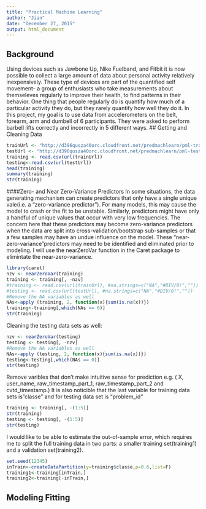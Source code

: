 ```yaml
---
title: "Practical Machine Learning"
author: "Jian"
date: "December 27, 2015"
output: html_document
---
```

## Background
Using devices such as Jawbone Up, Nike Fuelband, and Fitbit it is now possible to collect a large amount of data about personal activity relatively inexpensively. These type of devices are part of the quantified self movement- a group of enthusiasts who take measurements about themseleves regularly to improve their health, to find patterns in their behavior. One thing that people regularly do is quantify how much of a particular activity they do, but they rarely quantify how well they do it. In this project, my goal is to use data from accelerometers on the belt, forearm, arm and dumbell of 6 participants. They were asked to perform barbell lifts correctly and incorrectly in 5 different ways. 
## Getting and Cleaning Data
```r
trainUrl <- "http://d396qusza40orc.cloudfront.net/predmachlearn/pml-training.csv"
testUrl <- "http://d396qusza40orc.cloudfront.net/predmachlearn/pml-testing.csv"
training <- read.csv(url(trainUrl))
testing<-read.csv(url(testUrl))
head(training)
summary(training)
str(training)

```
####Zero- and Near Zero-Variance Predictors
In some situations, the data generating mechanism can create predictors that only have a single unique vale(i.e. a "zero-variance predictor"). For many models, this may cause the model to crash or the fit to be unstable. 
Similarly, predictors might have only a handful of unique values that occur with very low frequencies. 
The concern here that these predictors may become zero-variance predictors when the data are split into cross-validation/bootstrap sub-samples or that a few samples may have an undue influence on the model. These "near-zero-variance"predictors may need to be identified and eliminated prior to modeling. 
I will use the nearZeroVar function in the Caret package to elimintate the near-zero-variance. 
```r
library(caret)
nzv <- nearZeroVar(training)
training <- training[, -nzv]
#training <- read.csv(url(trainUrl), #na.strings=c("NA","#DIV/0!",""))
#testing <- read.csv(url(testUrl), #na.strings=c("NA","#DIV/0!",""))
#Remove the NA variables as well
NAs<-apply (training, 2, function(x){sum(is.na(x))})
training<-training[,which(NAs == 0)]
str(training)
```
Cleaning the testing data sets as well: 
```r
nzv <- nearZeroVar(testing)
testing <- testing[, -nzv]
#Remove the NA variables as well
NAs<-apply (testing, 2, function(x){sum(is.na(x))})
testing<-testing[,which(NAs == 0)]
str(testing)
```
Remove varibles that don't make intuitive sense for prediction e.g. ( X, user_name,  raw_timestamp_part_1, raw_timestamp_part_2 and cvtd_timestamp.) It is also noticible that  the last variable for training data sets is"classe" and for testing data set is "problem_id" 
```r
training <- training[, -(1:5)]
str(training)
testing <- testing[, -(1:5)]
str(testing)
```
I would like to be able to estimate the out-of-sample error, which requires me to split the full training data in two parts: a smaller training set(training1) and a validation set(training2).
```r
set.seed(12345)
inTrain<-createDataPartition(y=training$classe,p=0.6,list=F)
training1<-training[inTrain,]
training2<-training[-inTrain,]
```
## Modeling Fitting
